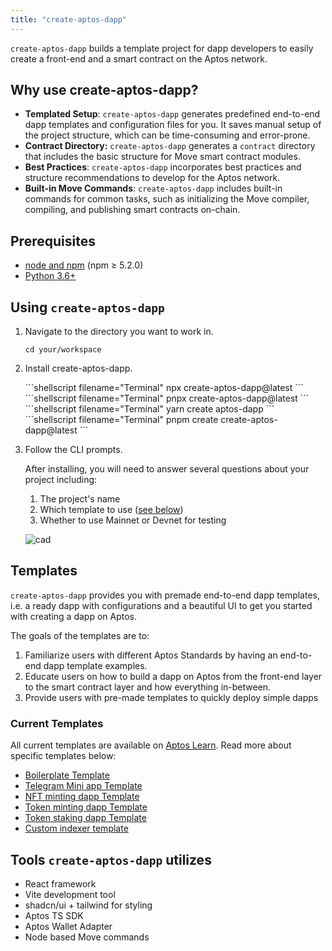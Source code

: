 ```yaml
---
title: "create-aptos-dapp"
---
```


`create-aptos-dapp` builds a template project for dapp developers to easily create a front-end and a smart contract on the Aptos network.

## Why use create-aptos-dapp?






- **Templated Setup**: `create-aptos-dapp` generates predefined end-to-end dapp templates and configuration files for you. It saves manual setup of the project structure, which can be time-consuming and error-prone.
- **Contract Directory:** `create-aptos-dapp` generates a `contract` directory that includes the basic structure for Move smart contract modules.
- **Best Practices**: `create-aptos-dapp` incorporates best practices and structure recommendations to develop for the Aptos network.
- **Built-in Move Commands**: `create-aptos-dapp` includes built-in commands for common tasks, such as initializing the Move compiler, compiling, and publishing smart contracts on-chain.

## Prerequisites

- [node and npm](https://nodejs.org/en) (npm ≥ 5.2.0)
- [Python 3.6+](https://www.python.org/)

## Using `create-aptos-dapp`



<Steps>

1. Navigate to the directory you want to work in.

   ```shellscript filename="Terminal"
   cd your/workspace
   ```

2. Install create-aptos-dapp.

   <Tabs>
     <TabItem label="npx">
       ```shellscript filename="Terminal"
       npx create-aptos-dapp@latest
       ```
     </TabItem>

     <TabItem label="pnpx">
       ```shellscript filename="Terminal"
       pnpx create-aptos-dapp@latest
       ```
     </TabItem>

     <TabItem label="yarn">
       ```shellscript filename="Terminal"
       yarn create aptos-dapp
       ```
     </TabItem>

     <TabItem label="pnpm">
       ```shellscript filename="Terminal"
       pnpm create create-aptos-dapp@latest
       ```
     </TabItem>
   </Tabs>

3. Follow the CLI prompts.

   After installing, you will need to answer several questions about your project including:

   1. The project&apos;s name
   2. Which template to use ([see below](#current-templates))
   3. Whether to use Mainnet or Devnet for testing

   ![cad](/images/cad-video.gif)

</Steps>



## Templates

`create-aptos-dapp` provides you with premade end-to-end dapp templates, i.e. a ready dapp with configurations and a beautiful UI to get you started with creating a dapp on Aptos.

The goals of the templates are to:

1. Familiarize users with different Aptos Standards by having an end-to-end dapp template examples.
2. Educate users on how to build a dapp on Aptos from the front-end layer to the smart contract layer and how everything in-between.
3. Provide users with pre-made templates to quickly deploy simple dapps

### Current Templates

All current templates are available on [Aptos Learn](https://learn.aptoslabs.com/en/dapp-templates). Read more about specific templates below:

- [Boilerplate Template](https://learn.aptoslabs.com/en/dapp-templates/boilerplate-template)
- [Telegram Mini app Template](https://learn.aptoslabs.com/en/dapp-templates/telegram-mini-app-template)
- [NFT minting dapp Template](https://learn.aptoslabs.com/en/dapp-templates/nft-minting-template)
- [Token minting dapp Template](https://learn.aptoslabs.com/en/dapp-templates/token-minting-template)
- [Token staking dapp Template](https://learn.aptoslabs.com/en/dapp-templates/token-staking-template)
- [Custom indexer template](https://learn.aptoslabs.com/en/dapp-templates/custom-indexer-template)

## Tools `create-aptos-dapp` utilizes

- React framework
- Vite development tool
- shadcn/ui + tailwind for styling
- Aptos TS SDK
- Aptos Wallet Adapter
- Node based Move commands
